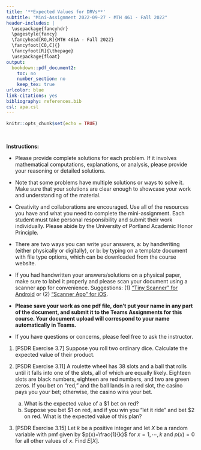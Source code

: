 ```yaml
---
title: '**Expected Values for DRVs**'
subtitle: "Mini-Assignment 2022-09-27 - MTH 461 - Fall 2022"
header-includes: |
  \usepackage{fancyhdr}
  \pagestyle{fancy}
  \fancyhead[RO,R]{MTH 461A - Fall 2022}
  \fancyfoot[CO,C]{}
  \fancyfoot[R]{\thepage}
  \usepackage{float}
output:
  bookdown::pdf_document2:
    toc: no
    number_section: no
    keep_tex: true
urlcolor: blue
link-citations: yes
bibliography: references.bib
csl: apa.csl
---
```


```r
knitr::opts_chunk$set(echo = TRUE)
```

\

**Instructions:**
 
 * Please provide complete solutions for each problem. If it involves mathematical computations, explanations, or analysis, please provide your reasoning or detailed solutions.
 
 * Note that some problems have multiple solutions or ways to solve it. Make sure that your solutions are clear enough to showcase your work and understanding of the material.
 
 * Creativity and collaborations are encouraged. Use all of the resources you have and what you need to complete the mini-assignment. Each student must take personal responsibility and submit their work individually. Please abide by the University of Portland Academic Honor Principle.
 
 * There are two ways you can write your answers, a: by handwriting (either physically or digitally), or b: by typing on a template document with file type options, which can be downloaded from the course website.
 
 * If you had handwritten your answers/solutions on a physical paper, make sure to label it properly and please scan your document using a scanner app for convenience. Suggestions: (1) ["Tiny Scanner" for Android](https://play.google.com/store/apps/details?id=com.appxy.tinyscanner&hl=en_US&gl=US){target="_blank"} or (2) ["Scanner App" for iOS](https://apps.apple.com/us/app/scanner-app-scan-pdf-document/id595563753){target="_blank"}.
 
 * **Please save your work as one pdf file, don't put your name in any part of the document, and submit it to the Teams Assignments for this course. Your document upload will correspond to your name automatically in Teams.**
 
 * If you have questions or concerns, please feel free to ask the instructor.

\newpage
  
1. [PSDR Exercise 3.7] Suppose you roll two ordinary dice. Calculate the expected value of their product.
    
2. [PSDR Exercise 3.11] A roulette wheel has 38 slots and a ball that rolls until it falls into one of the slots, all of which are equally likely. Eighteen slots are black numbers, eighteen are red numbers, and two are green zeros. If you bet on “red,” and the ball lands in a red slot, the casino pays you your bet; otherwise, the casino wins your bet.

    a. What is the expected value of a $1 bet on red?
    b. Suppose you bet \$1 on red, and if you win you “let it ride” and bet \$2 on red. What is the expected value of this plan?
  
3. [PSDR Exercise 3.15] Let $k$ be a positive integer and let $X$ be a random variable with pmf given by $p(x)=\frac{1}{k}$ for $x = 1, \cdots, k$ and $p(x) = 0$ for all other values of $x$. Find $E[X]$.
  